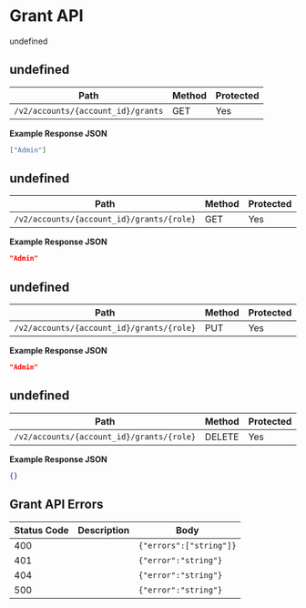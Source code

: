 # Grant API

undefined

## undefined

| Path                               | Method | Protected |
| ---------------------------------- | ------ | --------- |
| `/v2/accounts/{account_id}/grants` | GET    | Yes       |

**Example Response JSON**

```json copy
["Admin"]
```

## undefined

| Path                                      | Method | Protected |
| ----------------------------------------- | ------ | --------- |
| `/v2/accounts/{account_id}/grants/{role}` | GET    | Yes       |

**Example Response JSON**

```json copy
"Admin"
```

## undefined

| Path                                      | Method | Protected |
| ----------------------------------------- | ------ | --------- |
| `/v2/accounts/{account_id}/grants/{role}` | PUT    | Yes       |

**Example Response JSON**

```json copy
"Admin"
```

## undefined

| Path                                      | Method | Protected |
| ----------------------------------------- | ------ | --------- |
| `/v2/accounts/{account_id}/grants/{role}` | DELETE | Yes       |

**Example Response JSON**

```json copy
{}
```

## Grant API Errors

| Status Code | Description | Body                    |
| ----------- | ----------- | ----------------------- |
| 400         |             | `{"errors":["string"]}` |
| 401         |             | `{"error":"string"}`    |
| 404         |             | `{"error":"string"}`    |
| 500         |             | `{"error":"string"}`    |

